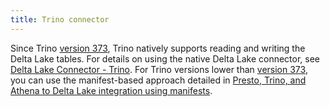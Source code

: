 ```yaml
---
title: Trino connector
---
```


Since Trino [version 373](https://trino.io/docs/current/release/release-373.html), Trino natively supports reading and writing the Delta Lake tables. For details on using the native Delta Lake connector, see [Delta Lake Connector - Trino](https://trino.io/docs/current/connector/delta-lake.html). For Trino versions lower than [version 373](https://trino.io/docs/current/release/release-373.html), you can use the manifest-based approach detailed in [Presto, Trino, and Athena to Delta Lake integration using manifests](/presto-integration/).
